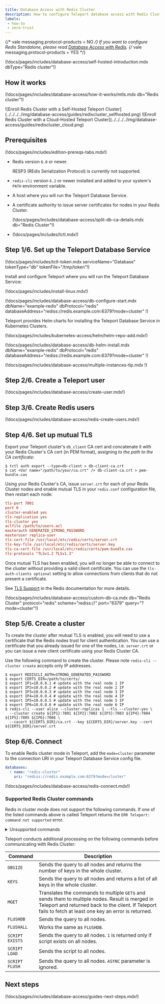 ```yaml
---
title: Database Access with Redis Cluster
description: How to configure Teleport database access with Redis Cluster.
labels:
 - how-to
 - zero-trust
---
```


{/* vale messaging.protocol-products = NO */}
If you want to configure Redis Standalone, please read [Database Access with Redis](redis.mdx).
{/* vale messaging.protocol-products = YES */}

(!docs/pages/includes/database-access/self-hosted-introduction.mdx dbType="Redis cluster"!)

## How it works

(!docs/pages/includes/database-access/how-it-works/mtls.mdx db="Redis cluster"!)

<Tabs>
<TabItem scope={["oss", "enterprise"]} label="Self-Hosted">
![Enroll Redis Cluster with a Self-Hosted Teleport Cluster](../../../../img/database-access/guides/rediscluster_selfhosted.png)
</TabItem>
<TabItem scope={["cloud","team"]} label="Teleport Cloud">
![Enroll Redis Cluster with a Cloud-Hosted Teleport Cluster](../../../../img/database-access/guides/rediscluster_cloud.png)
</TabItem>

</Tabs>

## Prerequisites

(!docs/pages/includes/edition-prereqs-tabs.mdx!)

- Redis version `6.0` or newer.

  <Admonition type="note" title="Note">
  RESP3 (REdis Serialization Protocol) is currently not supported.
  </Admonition>

- `redis-cli` version `6.2` or newer installed and added to your system's `PATH` environment variable.

- A host where you will run the Teleport Database Service.

- A certificate authority to issue server certificates for nodes in your Redis
  Cluster.

  (!docs/pages/includes/database-access/split-db-ca-details.mdx db="Redis Cluster"!)

- (!docs/pages/includes/tctl.mdx!)

## Step 1/6. Set up the Teleport Database Service

(!docs/pages/includes/tctl-token.mdx serviceName="Database" tokenType="db" tokenFile="/tmp/token"!)

Install and configure Teleport where you will run the Teleport Database Service:

<Tabs>
<TabItem label="Linux Server">

(!docs/pages/includes/install-linux.mdx!)

(!docs/pages/includes/database-access/db-configure-start.mdx dbName="example-redis" dbProtocol="redis" databaseAddress="rediss://redis.example.com:6379?mode=cluster" !)

</TabItem>
<TabItem label="Kubernetes Cluster">
  Teleport provides Helm charts for installing the Teleport Database Service in Kubernetes Clusters.

  (!docs/pages/includes/kubernetes-access/helm/helm-repo-add.mdx!)

  (!docs/pages/includes/database-access/db-helm-install.mdx dbName="example-redis" dbProtocol="redis" databaseAddress="rediss://redis.example.com:6379?mode=cluster" !)
</TabItem>
</Tabs>

(!docs/pages/includes/database-access/multiple-instances-tip.mdx !)

## Step 2/6. Create a Teleport user

(!docs/pages/includes/database-access/create-user.mdx!)

## Step 3/6. Create Redis users

(!docs/pages/includes/database-access/redis-create-users.mdx!)

## Step 4/6. Set up mutual TLS

Export your Teleport cluster's `db_client` CA cert and concatenate it with your Redis 
Cluster's CA cert (in PEM format), assigning <Var name="/path/to/your/ca.crt" />
to the path to the CA certificate:

```code
$ tctl auth export --type=db-client > db-client-ca.crt
$ cat <Var name="/path/to/your/ca.crt" /> db-client-ca.crt > pem-bundle.cas
```

Using your Redis Cluster's CA, issue `server.crt` for each of your Redis Cluster
nodes and enable mutual TLS in your `redis.conf` configuration file, then 
restart each node:

```ini
tls-port 7001
port 0
cluster-enabled yes
tls-replication yes
tls-cluster yes
aclfile /path/to/users.acl
masterauth GENERATED_STRONG_PASSWORD
masteruser replica-user
tls-cert-file /usr/local/etc/redis/certs/server.crt
tls-key-file /usr/local/etc/redis/certs/server.key
tls-ca-cert-file /usr/local/etc/redis/certs/pem-bundle.cas
tls-protocols "TLSv1.2 TLSv1.3"
```

Once mutual TLS has been enabled, you will no longer be able to connect to
the cluster without providing a valid client certificate. You can use the
`tls-auth-clients optional` setting to allow connections
from clients that do not present a certificate.

See [TLS Support](https://redis.io/topics/encryption)
in the Redis documentation for more details.

(!docs/pages/includes/database-access/custom-db-ca.mdx db="Redis Cluster" protocol="redis" scheme="rediss://" port="6379" query="?mode=cluster"!)
## Step 5/6. Create a cluster

To create the cluster after mutual TLS is enabled, you will need to use a 
certificate that the Redis nodes trust for client authentication. 
You can use a certificate that you already issued for one of the nodes, i.e. 
`server.crt` or you can issue a new client certificate using your Redis Cluster 
CA.

Use the following command to create the cluster. Please note `redis-cli --cluster create` accepts only IP addresses.
```code
$ export REDISCLI_AUTH=STRONG_GENERATED_PASSWORD
$ export CERTS_DIR=/path/to/certs/
$ export IP1=10.0.0.1 # update with the real node 1 IP
$ export IP2=10.0.0.2 # update with the real node 2 IP
$ export IP3=10.0.0.3 # update with the real node 3 IP
$ export IP4=10.0.0.4 # update with the real node 4 IP
$ export IP5=10.0.0.5 # update with the real node 5 IP
$ export IP6=10.0.0.6 # update with the real node 6 IP
$ redis-cli --user alice --cluster-replicas 1 --tls --cluster-yes \
  --cluster create ${IP1}:7001 ${IP2}:7002 ${IP3}:7003 ${IP4}:7004 ${IP5}:7005 ${IP6}:7006 \
  --cacert ${CERTS_DIR}/ca.crt --key ${CERTS_DIR}/server.key --cert ${CERTS_DIR}/server.crt
```

## Step 6/6. Connect

To enable Redis cluster mode in Teleport, add the `mode=cluster` parameter to the connection URI in
your Teleport Database Service config file.
```yaml
databases:
  - name: "redis-cluster"
    uri: "rediss://redis.example.com:6379?mode=cluster"
```

(!docs/pages/includes/database-access/redis-connect.mdx!)

### Supported Redis Cluster commands

Redis in cluster mode does not support the following commands. If one of the listed commands above is called Teleport
returns the <nobr>`ERR Teleport: command not supported`</nobr> error.

<details>
<summary>Unsupported commands</summary>
- `ACL`
- `ASKING`
- `CLIENT`
- `CLUSTER`
- `CONFIG`
- `DEBUG`
- `EXEC`
- `HELLO`
- `INFO`
- `LATENCY`
- `MEMORY`
- `MIGRATE`
- `MODULE`
- `MONITOR`
- `MULTI`
- `PFDEBUG`
- `PFSELFTEST`
- `PSUBSCRIBE`
- `PSYNC`
- `PUNSUBSCRIBE`
- `PUNSUBSCRIBE`
- `READONLY`
- `READWRITE`
- `REPLCONF`
- `REPLICAOF`
- `ROLE`
- `SCAN`
- `SCRIPT DEBUG`
- `SCRIPT KILL`
- `SHUTDOWN`
- `SLAVEOF`
- `SLOWLOG`
- `SSUBSCRIBE`
- `SUNSUBSCRIBE`
- `SYNC`
- `TIME`
- `WAIT`
- `WATCH`
</details>

Teleport conducts additional processing on the following commands before 
communicating with Redis Cluster:

| Command         | Description                                                                        |
|-----------------|------------------------------------------------------------------------------------|
| `DBSIZE`        | Sends the query to all nodes and returns the number of keys in the whole cluster.  |
| `KEYS`          | Sends the query to all nodes and returns a list of all keys in the whole cluster.  |
| `MGET`          | Translates the commands to multiple `GET`s and sends them to multiple nodes. Result is merged in Teleport and returned back to the client. If Teleport fails to fetch at least one key an error is returned. |
| `FLUSHDB`       | Sends the query to all nodes.                                                      |
| `FLUSHALL`      | Works the same as `FLUSHDB`.                                                       |
| `SCRIPT EXISTS` | Sends the query to all nodes. `1` is returned only if script exists on all nodes.  |
| `SCRIPT LOAD`   | Sends the script to all nodes.                                                     |
| `SCRIPT FLUSH`  | Sends the query to all nodes. `ASYNC` parameter is ignored.                        |

## Next steps

(!docs/pages/includes/database-access/guides-next-steps.mdx!)

